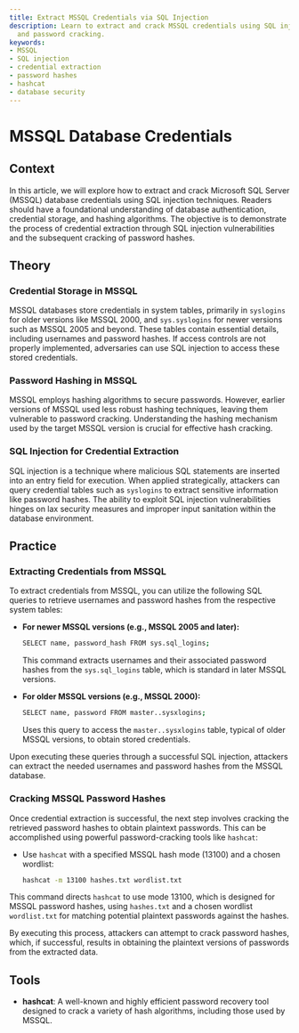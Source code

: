 ```yaml
---
title: Extract MSSQL Credentials via SQL Injection
description: Learn to extract and crack MSSQL credentials using SQL injection techniques
  and password cracking.
keywords:
- MSSQL
- SQL injection
- credential extraction
- password hashes
- hashcat
- database security
---
```


# MSSQL Database Credentials

## Context

In this article, we will explore how to extract and crack Microsoft SQL Server (MSSQL) database credentials using SQL injection techniques. Readers should have a foundational understanding of database authentication, credential storage, and hashing algorithms. The objective is to demonstrate the process of credential extraction through SQL injection vulnerabilities and the subsequent cracking of password hashes.

## Theory

### Credential Storage in MSSQL

MSSQL databases store credentials in system tables, primarily in `syslogins` for older versions like MSSQL 2000, and `sys.syslogins` for newer versions such as MSSQL 2005 and beyond. These tables contain essential details, including usernames and password hashes. If access controls are not properly implemented, adversaries can use SQL injection to access these stored credentials.

### Password Hashing in MSSQL

MSSQL employs hashing algorithms to secure passwords. However, earlier versions of MSSQL used less robust hashing techniques, leaving them vulnerable to password cracking. Understanding the hashing mechanism used by the target MSSQL version is crucial for effective hash cracking.

### SQL Injection for Credential Extraction

SQL injection is a technique where malicious SQL statements are inserted into an entry field for execution. When applied strategically, attackers can query credential tables such as `syslogins` to extract sensitive information like password hashes. The ability to exploit SQL injection vulnerabilities hinges on lax security measures and improper input sanitation within the database environment.

## Practice

### Extracting Credentials from MSSQL

To extract credentials from MSSQL, you can utilize the following SQL queries to retrieve usernames and password hashes from the respective system tables:

- **For newer MSSQL versions (e.g., MSSQL 2005 and later):**

    ```bash
    SELECT name, password_hash FROM sys.sql_logins;
    ```

    This command extracts usernames and their associated password hashes from the `sys.sql_logins` table, which is standard in later MSSQL versions.

- **For older MSSQL versions (e.g., MSSQL 2000):**

    ```bash
    SELECT name, password FROM master..sysxlogins;
    ```

    Uses this query to access the `master..sysxlogins` table, typical of older MSSQL versions, to obtain stored credentials.

Upon executing these queries through a successful SQL injection, attackers can extract the needed usernames and password hashes from the MSSQL database.

### Cracking MSSQL Password Hashes

Once credential extraction is successful, the next step involves cracking the retrieved password hashes to obtain plaintext passwords. This can be accomplished using powerful password-cracking tools like `hashcat`:

- Use `hashcat` with a specified MSSQL hash mode (13100) and a chosen wordlist:

    ```bash
    hashcat -m 13100 hashes.txt wordlist.txt
    ```

This command directs `hashcat` to use mode 13100, which is designed for MSSQL password hashes, using `hashes.txt` and a chosen wordlist `wordlist.txt` for matching potential plaintext passwords against the hashes.

By executing this process, attackers can attempt to crack password hashes, which, if successful, results in obtaining the plaintext versions of passwords from the extracted data.

## Tools

- **hashcat**: A well-known and highly efficient password recovery tool designed to crack a variety of hash algorithms, including those used by MSSQL.
